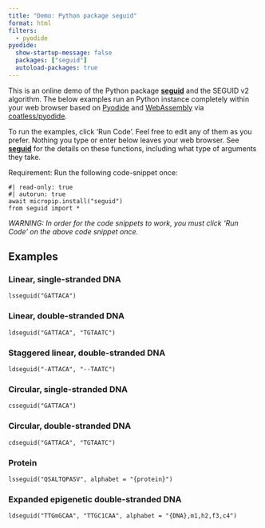 ```yaml
---
title: "Demo: Python package seguid"
format: html
filters:
  - pyodide
pyodide:
  show-startup-message: false
  packages: ["seguid"]
  autoload-packages: true
---
```


This is an online demo of the Python package **[seguid]** and the
SEGUID v2 algorithm.  The below examples run an Python instance
completely within your web browser based on [Pyodide] and
[WebAssembly] via [coatless/pyodide].

To run the examples, click 'Run Code'. Feel free to edit any of them
as you prefer. Nothing you type or enter below leaves your web
browser.  See **[seguid]** for the details on these functions,
including what type of arguments they take.


Requirement: Run the following code-snippet once:

```pyodide-python
#| read-only: true
#| autorun: true
await micropip.install("seguid")
from seguid import *
```

::: {.callout-warning}

_WARNING: In order for the code snippets to work, you must click 'Run
Code' on the above code snippet once._

:::


## Examples

### Linear, single-stranded DNA

```pyodide-python
lsseguid("GATTACA")
```

### Linear, double-stranded DNA

```pyodide-python
ldseguid("GATTACA", "TGTAATC")
```

### Staggered linear, double-stranded DNA

```pyodide-python
ldseguid("-ATTACA", "--TAATC")
```

### Circular, single-stranded DNA

```pyodide-python
csseguid("GATTACA")
```

### Circular, double-stranded DNA

```pyodide-python
cdseguid("GATTACA", "TGTAATC")
```

### Protein

```pyodide-python
lsseguid("QSALTQPASV", alphabet = "{protein}")
```


### Expanded epigenetic double-stranded DNA

```pyodide-python
ldseguid("TTGmGCAA", "TTGC1CAA", alphabet = "{DNA},m1,h2,f3,c4")
```


[seguid]: https://seguid-python.seguid.org/
[Pyodide]: https://pyodide.org/en/stable/
[WebAssembly]: https://webassembly.org/
[coatless/pyodide]: https://github.com/coatless-quarto/pyodide